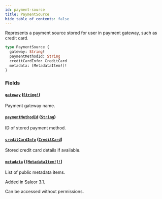 ```yaml
---
id: payment-source
title: PaymentSource
hide_table_of_contents: false
---
```


Represents a payment source stored for user in payment gateway, such as credit card.

```graphql
type PaymentSource {
  gateway: String!
  paymentMethodId: String
  creditCardInfo: CreditCard
  metadata: [MetadataItem!]!
}
```

### Fields

#### [`gateway`](#) ([`String!`](../../../developer/api-reference/scalars/string))

Payment gateway name.

#### [`paymentMethodId`](#) ([`String`](../../../developer/api-reference/scalars/string))

ID of stored payment method.

#### [`creditCardInfo`](#) ([`CreditCard`](../../../developer/api-reference/objects/credit-card))

Stored credit card details if available.

#### [`metadata`](#) ([`[MetadataItem!]!`](../../../developer/api-reference/objects/metadata-item))

List of public metadata items.

Added in Saleor 3.1.

Can be accessed without permissions.
